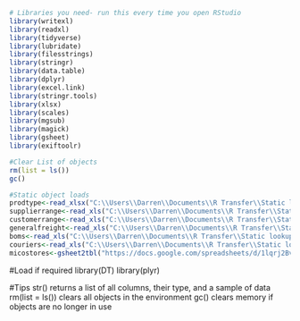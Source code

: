 ```{r librariesloader, include = FALSE, echo = FALSE}
# Libraries you need- run this every time you open RStudio
library(writexl)
library(readxl)
library(tidyverse)
library(lubridate)
library(filesstrings)
library(stringr)
library(data.table)
library(dplyr)
library(excel.link)
library(stringr.tools)
library(xlsx)
library(scales)
library(mgsub)
library(magick)
library(gsheet)
library(exiftoolr)

#Clear List of objects
rm(list = ls())
gc()

#Static object loads
prodtype<-read_xlsx("C:\\Users\\Darren\\Documents\\R Transfer\\Static lookups\\PRODTYPEALL.xlsx")
supplierrange<-read_xls("C:\\Users\\Darren\\Documents\\R Transfer\\Static lookups\\Supplier ranges.xls")
customerrange<-read_xls("C:\\Users\\Darren\\Documents\\R Transfer\\Static lookups\\Customer range.xls")
generalfreight<-read_xls("C:\\Users\\Darren\\Documents\\R Transfer\\Static lookups\\Freight master.xls")
boms<-read_xls("C:\\Users\\Darren\\Documents\\R Transfer\\Static lookups\\BOM.xls")
couriers<-read_xls("C:\\Users\\Darren\\Documents\\R Transfer\\Static lookups\\iSAMS Courier Codes.xls")
micostores<-gsheet2tbl("https://docs.google.com/spreadsheets/d/1lqrj2Bvs5yHZOWHaZt9cZ6rTcCEM1_JVOo_qLX_yeCc/edit#gid=0")
```

#Load if required
library(DT)
library(plyr)

#Tips
str() returns a list of all columns, their type, and a sample of data
rm(list = ls()) clears all objects in the environment
gc() clears memory if objects are no longer in use
